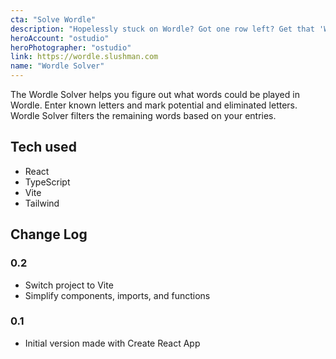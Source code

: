 ```yaml
---
cta: "Solve Wordle"
description: "Hopelessly stuck on Wordle? Got one row left? Get that 'Whew!' using this Wordle solver! Enter the letters you know about it will give you a list of the remaining words."
heroAccount: "ostudio"
heroPhotographer: "ostudio"
link: https://wordle.slushman.com
name: "Wordle Solver"
---
```


The Wordle Solver helps you figure out what words could be played in Wordle. Enter known letters and mark potential and eliminated letters. Wordle Solver filters the remaining words based on your entries.

## Tech used
* React
* TypeScript
* Vite
* Tailwind

## Change Log

### 0.2
* Switch project to Vite
* Simplify components, imports, and functions

### 0.1
* Initial version made with Create React App